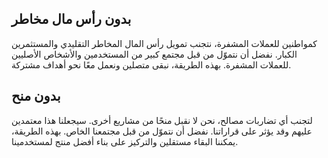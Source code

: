 ## بدون رأس مال مخاطر

<div className="h-2"/>

كمواطنين للعملات المشفرة، نتجنب تمويل رأس المال المخاطر التقليدي والمستثمرين الكبار. نفضل أن نتموّل من قبل مجتمع كبير من المستخدمين والأشخاص الأصليين للعملات المشفرة. بهذه الطريقة، نبقى متصلين ونعمل معًا نحو أهداف مشتركة.

<div className="h-4"/>

## بدون منح

<div className="h-2"/>

لتجنب أي تضاربات مصالح، نحن لا نقبل منحًا من مشاريع أخرى. سيجعلنا هذا معتمدين عليهم وقد يؤثر على قراراتنا. نفضل أن نتموّل من قبل مجتمعنا الخاص. بهذه الطريقة، يمكننا البقاء مستقلين والتركيز على بناء أفضل منتج لمستخدمينا.

